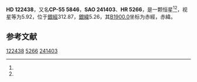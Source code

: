{{Starbox begin
| name = HD 122438
}}
{{Starbox observe
| epoch = [[J2000.0|J2000.0]]
| constell = {{星座名待查}}<ref name=SIMBAD>{{cite web
 | url=http://simbad.u-strasbg.fr/simbad/sim-id?Ident=HR+5266
 | title=Pulsating variable Star
 | publisher=Centre de Données astronomiques de Strasbourg
 | work=SIMBAD
 | accessdate=2012-07-13
 | archive-date=2016-03-16
 | archive-url=https://web.archive.org/web/20160316172659/http://simbad.u-strasbg.fr/simbad/sim-id?Ident=HR+5266
 | dead-url=no
 }}</ref><ref name=DATA>{{cite web
 | url=http://vizier.u-strasbg.fr/viz-bin/VizieR-5?-out.add=.&-source=5050&-corr=PK=HR&-out.max=9999&HR=5266
 | title=VizieR Detailed Page
 | accessdate=2012-07-13
 | archive-date=2016-03-05
 | archive-url=https://web.archive.org/web/20160305044912/http://vizier.u-strasbg.fr/viz-bin/VizieR-5?-out.add=.&-source=5050&-corr=PK=HR&-out.max=9999&HR=5266
 | dead-url=no
 }}</ref>
| 星官 = 
| ra = {{RA|14|3|26.2}}<ref name=SIMBAD /><ref name=DATA />
| dec = {{DEC|-56|12|49}}<ref name=SIMBAD /><ref name=DATA />
| appmag_v = 5.92<ref name=SIMBAD /><ref name=DATA />
}}
{{Starbox character
| class = K2III<ref name=SIMBAD /><ref name=DATA />
| b-v = 1.22<ref name=SIMBAD /><ref name=DATA />
| u-b = 1.18<ref name=SIMBAD /><ref name=DATA />
| r-i = <ref name=SIMBAD /><ref name=DATA />
| variable = 
}}
{{Starbox astrometry
| radial_v = 1.18
| prop_mo_ra = 17
| parallax = 
| p_error = 
}}
{{Starbox catalog
| names =CP-55 5846，[[SAO星表|SAO]] 241403，[[HD星表|HD]] 122438，[[HR星表|HR]] 5266}}
{{Starbox reference |Simbad=HR+5266}}
{{Starbox end}}

'''HD 122438'''，又名'''CP-55 5846'''，'''SAO 241403'''、'''HR 5266'''，是一颗恒星<ref name=SIMBAD /><ref name=DATA />，视星等为5.92，位于[[銀道座標系|銀經]]312.87，[[銀道座標系|銀緯]]5.26，其[[B1900.0|B1900.0]]坐标为赤經{{RA|13|56|40.8}}，赤緯{{DEC|-55|5.26|50}}。

== 参考文献 ==
{{reflist}}

{{star-stub}}

[[Category:HD和HDE天體|122438]]
[[Category:HR天體|5266]]
[[Category:SAO天體|241403]]